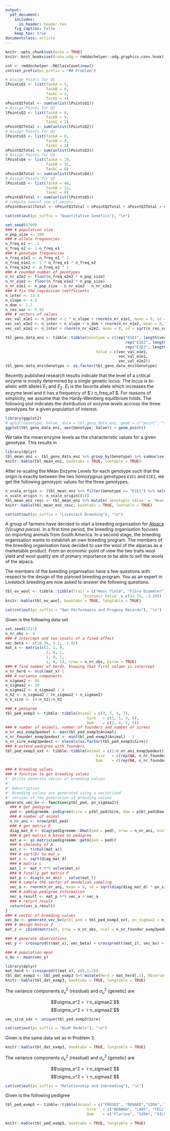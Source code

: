 ```yaml
---
output:
  pdf_document:
    includes:
      in_header: header.tex
    fig_caption: false
    keep_tex: true
documentclass: article
---
```


```r
knitr::opts_chunk$set(echo = TRUE)
knitr::knit_hooks$set(conv.odg = rmddochelper::odg.graphics.conv.hook)
```

```r
cnt <- rmddochelper::R6ClassCount$new()
cnt$set_prefix(ps_prefix = "## Problem")
```

```r
# Assign Points for Q1
lPointsQ1 <- list(TaskA = 5,
                  TaskB = 6,
                  TaskC = 2,
                  TaskD = 4)
nPointQ1Total <- sum(unlist(lPointsQ1))
# Assign Points for Q2
lPointsQ2 <- list(TaskA = 8,
                  TaskB = 9,
                  TaskC = 2)
nPointQ2Total <- sum(unlist(lPointsQ2))
# Assign Points for Q3
lPointsQ3 <- list(TaskA = 8,
                  TaskB = 8,
                  TaskC = 3)
nPointQ3Total <- sum(unlist(lPointsQ3))
# Assign Points for Q4
lPointsQ4 <- list(TaskA = 29,
                  TaskB = 51,
                  TaskC = 0)
nPointQ4Total <- sum(unlist(lPointsQ4))
# Assign Points for Q5
lPointsQ5 <- list(TaskA = 48,
                  TaskB = 21,
                  TaskC = 0)
nPointQ5Total <- sum(unlist(lPointsQ5))
# compute overal sum of points
nPointOverallTotal <- nPointQ1Total + nPointQ2Total + nPointQ3Total + nPointQ4Total + nPointQ5Total
```


\thispagestyle{empty}

\begin{tabular}{l}
ETH Zurich \\
D-USYS\\
Institute of Agricultural Sciences\\
\end{tabular}

\vspace{15ex}
\begin{center}
\huge
Test Exam\\ \vspace{1ex}
Livestock Breeding and Genomics \\  \vspace{1ex}
FS 2019 \\

\normalsize
\vspace{7ex}
Peter von Rohr 
\end{center}

\vspace{7ex}
\begin{tabular}{p{5cm}lr}
  & \textsc{Date}  & \textsc{\emph{13. December 2019}} \\
  & \textsc{Begin} & \textsc{\emph{09:15 }}\\
  & \textsc{End}   & \textsc{\emph{ }}\\ 
\end{tabular}

\vspace{5ex}
<!-- Table with Name -->
\large
\begin{tabular}{p{2.5cm}p{3cm}p{6cm}}
  &  Name:     &  \\
  &            &  \\
  &  Legi-Nr:  & \\
\end{tabular}
\normalsize

<!-- Table with Points -->

\vspace{9ex}
\begin{center}
\begin{tabular}{|p{3cm}|c|c|}
\hline
Problem  &  Maximum Number of Points  &  Number of Points Reached \\
\hline
1        &  `r nPointQ1Total`         & \\
\hline
2        &  `r nPointQ2Total`         & \\
\hline
3        &  `r nPointQ3Total`         & \\
\hline
4        &  `r nPointQ4Total`          & \\
\hline
5        &  `r nPointQ5Total`          & \\
\hline
Total    &  `r nPointOverallTotal`    & \\
\hline
\end{tabular}
\end{center}

\clearpage
\pagebreak



```r
cat(cnt$out(ps_suffix = "Quantitative Genetics"), "\n")
```

```r
set.seed(6789)
### # population size
n_pop_size <- 100
### # allele frequencies
n_freq_e1 <- .2
n_freq_e2 <- 1-n_freq_e1
### # genotype frequencies
n_freq_e1e1 <- n_freq_e1 ^ 2
n_freq_e1e2 <- 2 * n_freq_e1 * n_freq_e2
n_freq_e2e2 <- n_freq_e2 ^ 2
### # rounded number of genotypes
n_nr_e2e2 <- floor(n_freq_e2e2 * n_pop_size)
n_nr_e1e2 <- floor(n_freq_e1e2 * n_pop_size)
n_nr_e1e1 <- n_pop_size - n_nr_e1e2 - n_nr_e2e2
### # fix the regression coefficients
n_inter <- 13.3
n_slope <- 4.5
n_dom <- 1.7
n_res_var <- 5.92
### # vectors of values
vec_val_e1e1 <- n_inter + 2 * n_slope + rnorm(n_nr_e1e1, mean = 0, sd = sqrt(n_res_var))
vec_val_e1e2 <- n_inter + n_slope + n_dom + rnorm(n_nr_e1e2, mean = 0, sd = sqrt(n_res_var))
vec_val_e2e2 <- n_inter + rnorm(n_nr_e2e2, mean = 0, sd = sqrt(n_res_var))

tbl_geno_data_enz <- tibble::tibble(Genotype = c(rep("E1E1", length(vec_val_e1e1)),
                                                     rep("E1E2", length(vec_val_e1e2)),
                                                     rep("E2E2", length(vec_val_e2e2))),
                                        Value = c(vec_val_e1e1, 
                                                  vec_val_e1e2, 
                                                  vec_val_e2e2))
tbl_geno_data_enz$Genotype <- as.factor(tbl_geno_data_enz$Genotype)
```

Recently published research results indicate that the level of a critical enzyme is mostly determined by a single genetic locus. The locus is bi-allelic with alleles $E_1$ and $E_2$. $E_1$ is the favorite allele which increases the enzyme level and it has a frequency of $`r n_freq_e1`$. For reasons of simplicity, we assume that the Hardy-Weinberg equilibrium holds. The following plot indicates the distribution of enzyme levels accross the three genotypes for a given population of interest. 

\textit{Kürzlich publizierte Forschungsergebnisse geben Hinweise, dass die produzierte Menge eines bestimmten Enzyms im wesentlichen von einem einzigen Genort bestimmt wird. Es handelt sich dabei um einen bi-allelen Genort mit den Allelen $E_1$ und $E_2$. Das Allele $E_1$ ist das Allel mit der positiven Wirkung. Es tritt mit einer Häufigkeit von $`r n_freq_e1`$ auf. Der Einfachheit halber nehmen wir an, dass für den Genort das Hardy-Weinberg-Gleichgewicht gilt. Der folgende Plot zeigt die Verteilung der Enzymlevels über die drei Genotypen.}

\vspace{3ex}
```r
library(ggplot2)
# qplot(Genotype, Value, data = tbl_geno_data_enz, geom = c("point", "smooth"), method = "lm")
ggplot(tbl_geno_data_enz, aes(Genotype, Value)) + geom_point()
```

We take the mean enzyme levels as the characteristic values for a given genotype. This results in 

\textit{Die mittleren Enzymlevels pro Genotyp werden als genotypische Werte für die Genotypen angenommen. Daraus resultiert dann}

\vspace{3ex}

```r
library(dplyr)
tbl_mean_enz <- tbl_geno_data_enz %>% group_by(Genotype) %>% summarise(`Mean Enzyme Level` = round(mean(Value), digits = 2))
knitr::kable(tbl_mean_enz, booktabs = TRUE, lontable = TRUE)
```

After re-scaling the Mean Enzyme Levels for each genotype such that the origin is exactly between the two homozygous genotypes `E1E1` and `E2E2`, we get the following genotypic values for the three genotypes.

\textit{Die mittleren Enzymlevels werden so skaliert, dass sich der Nullpunkt der neuen Skala genau in der Mitte zwischen den genotypischen Werte für die homzygoten Genotypen $E_1E_1$ und $E_2E_2$ befinden.}

```r
n_scale_origin <- (tbl_mean_enz %>% filter(Genotype == "E1E1") %>% select(`Mean Enzyme Level`) + tbl_mean_enz %>% filter(Genotype == "E2E2") %>% select(`Mean Enzyme Level`)) / 2
n_scale_origin <- n_scale_origin[[1]]
tbl_mean_enz_resc <- tbl_mean_enz %>% mutate(`Genotypic Value` = `Mean Enzyme Level` - n_scale_origin) %>% select(Genotype, `Genotypic Value`)
knitr::kable(tbl_mean_enz_resc, booktabs = TRUE, lontable = TRUE)
```



\begin{enumerate}
\item[a)] Assuming a single locus model, what are the values of $a$ and $d$ for the enzyme levels at locus $E$ and what is the population mean $\mu$?

\textit{Wir nehmen ein Ein-Locus-Modell an. Was sind die Werte für $a$ und $d$ für die Enzymlevels am Locus $E$ gemäss dem Ein-Locus-Modell und wie gross ist das Populationsmittel $\mu$?}
\points{`r lPointsQ1$TaskA`}
\end{enumerate}


\pagebreak



\clearpage
\pagebreak


\begin{enumerate}
\item[b)] Compute the breeding values and the dominance deviations for all three genotypes

\textit{Berechnen Sie die Zuchtwerte und die Dominanzabweichung für alle drei Genotypen}
\points{`r lPointsQ1$TaskB`}
\end{enumerate}


\clearpage
\pagebreak

\begin{enumerate}
\item[c)] Compute the genetic additive variance and the dominance variance.

\textit{Berechnen Sie die genetisch additive Varianz und die Dominanzvarianz}
\points{`r lPointsQ1$TaskC`}
\end{enumerate}



\clearpage
\pagebreak

\begin{enumerate}
\item[d)] When two heterozygous parents have offspring, these offspring individuals can have genotypes $E_1E_1$, $E_1E_2$ or $E_2E_2$. When comparing the breeding values of the offspring with different genotypes, we realize that the breeding values are different. Compute all pairwise differences between the breeding values of all offspring genotypes. What is the name of the specific effect that appears in the differences of the breeding values? 

\textit{Eine Paarung aus zwei heterozygoten Eltern kann zu Nachkommen mit allen drei Genotypen $E_1E_1$, $E_1E_2$ or $E_2E_2$ führen. Beim Vergleich der Zuchtwerte der Nachkommen mit den verschiedenen Genotypen, realisieren wir, dass diese unterschiedlich sind. Berechnen Sie alle paar-weise Unterschiede zwischen den Zuchtwerten der Nachkommengenotypen. Wie lautet der Effekt, welcher in allen Differenzen von Zuchtwerten erscheint?}
\points{`r lPointsQ1$TaskD`}
\end{enumerate}



\clearpage
\pagebreak

```r
cat(cnt$out(ps_suffix = "Livestock Breeding"), "\n")
```
A group of farmers have decided to start a breeding organisation for [Alpaca](https://en.wikipedia.org/wiki/Alpaca) (_Vicugna pacos_). In a first time period, the breeding organisation focuses on importing animals from South America. In a second stage, the breeding organisation wants to establish an own breeding program. The members of the breeding organisation have decided to use the wool of the alpacas as a marketable product. From an economic point of view the two traits wool yield and wool quality are of primary importance to be able to sell the wools of the alpaca.

The members of the breeding organisation have a few questions with respect to the design of the planned breeding program. You as an expert in Livestock breeding are now asked to answer the following questions.

\textit{Eine Gruppe von Landwirten entschliesst sich eine Zuchtorganisation für Alpacas zu gründen. In einer ersten Phase werden Tiere aus Südamerika importiert. In einer zweiten Phase entwirft die Zuchtorganisation ihr eigenes Zuchtprogramm. Die Zuchtorganisation findet heraus, dass ein Markt für Alpacawolle besteht. Von einem wirtschaftlichen Standpunkt aus sind dabei die Merkmale Wollertrag und Wollqualität sehr wichtig, damit die Wolle verkauft werden kann.}

\textit{Die Mitglieder der Zuchtorganisation haben ein paar Fragen betreffend der Planung des Zuchtprogramms. Sie als Expertinnen und Experten auf dem Gebiet der Nutztierzucht sind gebeten die folgenden Fragen zu beantworten.}

\begin{enumerate}
\item[a)] The breeding organisation wants to increase wool yield. To do that they plan to get the weight of the wool of every male animal at the age of two years. The male animals with the highest wool weight at the age of two years are selected to be sires of the future generation. The female animals are mated to the sires randomly. Do you think this is a good strategy? Please reason about your answer by providing facts from Livestock Breeding. Could you suggest some improvements to the planned breeding program of the alpaca breeders. 

\textit{Die Zuchtorganisation will den Wollertrag der Tiere steigern. Dazu planen sie das Wollgewicht der männlichen Tiere im Alter von zwei Jahren zu erfassen. Die männlichen Tiere mit dem höchsten Wollgewicht werden als Väter der zukünftigen Generation ausgewählt. Die weiblichen Tiere werden zufällig ausgewählt. Wie beurteilen Sie diese Strategie? Bitte begründen Sie Ihre Antwort anhand von Fakten aus der Nutztierzucht. Können Sie Verbesserungen des geplanten Zuchtprogramms vorschlagen.}
\points{`r lPointsQ2$TaskA`}
\end{enumerate}


\clearpage
\pagebreak

\begin{enumerate}
\item[b)] During the negociations between the farmers and the buyers of the wool, it became clear, that the quality of the wool is a second important criterion. The trait `fiber diameter` is used to describe the wool quality. Now the Alpaca breeder want to improve their population with respect to the two traits `wool yield` and `fiber diameter`. What are the different selection strategies when a population should be improved with respect to several traits? Please specify three selection strategies. Which of the three strategies do you recommend to the Alpaca breeders? What is the reason for your recommendation?  

\textit{Bei den Verhandlungen der Alpacazüchter mit den Abnehmern der Wolle wird klar, dass die Wollqualität auch eine wichtige Eigenschaft ist. Das Merkmal `Faserdurchmesser` wird verwendet um die Qualität der Wolle zu beschreiben. Basierend auf diesen Erkenntnissen wollen die Alpacazüchter ihre Tiere in den zwei Merkmalen Wollertrag und Wollqualität verbessern. Welche Selektionsstrategien existieren für die Verbesserung einer Population in mehreren Merkmalen? Bitte geben Sie drei Strategien. Welche der drei Strategien empfehlen Sie den Alpcazüchtern? Bitte begründen Sie Ihre Empfehlung.}
\points{`r lPointsQ2$TaskB`}
\end{enumerate}


\clearpage
\pagebreak

\begin{enumerate}
\item[c)] The breeding organisation has decided to define an aggregate genotype with the two traits of `wool yield` and `fiber diameter`. The economic values for the two traits are given in the table below. The aggregate genotype is approximated using an index with the predicted breeding values for the same traits `wool yield` and `fiber diameter` as information sources. The breeding values are predicted using a multivariate BLUP animal model. What are the index weights with which the information sources are used in the index.

\textit{Die Zuchtorganisation hat sich entschieden einen Gesamtzuchtwert bestehend aus den Merkmalen Wollertrag und Faserdurchmesser zu definieren. Die wirtschaftlichen Gewichte für diese Merkmale sind in der nachfolgenden Tabelle aufgelistet. Der Gesamtzuchtwert wird mit einem Index geschätzt, welcher aus den geschätzten Zuchtwerten für die Merkmale Wollertrag und Faserdurchmesser besteht. Die Zuchtwerte werden anhand eines multivariaten BLUP Tiermodells geschätzt. Wie lauten die Indexgewichte mit welchen die Informationen im Index gewichtet werden müssen?}
\points{`r lPointsQ2$TaskC`}
\end{enumerate}

```r
tbl_ev_wool <- tibble::tibble(Trait = c("Wool Yield", "Fibre Diameter"),
                                  `Economic Value` = c(12.75, -3.20))
knitr::kable(tbl_ev_wool, booktabs = TRUE, longtable = TRUE)
```

\clearpage
\pagebreak

```r
cat(cnt$out(ps_suffix = "Own Performance and Progeny Records"), "\n")
```
Given is the following data set

\textit{Gegeben ist der folgende Datensatz.}

```r
set.seed(1521)
n_nr_obs <- 4
### # intercept and two levels of a fixed effect
vec_beta <- c(10.34, 5.2, -1.92)
mat_x <- matrix(c(1, 1, 0,
                  1, 0, 1,
                  1, 0, 1,
                  1, 0, 1), nrow = n_nr_obs, byrow = TRUE)
### # find number of herds, knowing that first column is intercept
n_nr_herd <- ncol(mat_x)-1
### # variance components
n_sigmae2 <- 60
n_sigmaa2 <- 20
n_sigmas2 <- n_sigmaa2 / 4
n_h2 <- n_sigmaa2 / (n_sigmaa2 + n_sigmae2)
n_k_sire <- (4-n_h2)/n_h2

### # pedigree
tbl_ped_exmp3 <- tibble::tibble(Animal = c(4, 5, 6, 7),
                                    Sire   = c(1, 1, 3, 6),
                                    Dam    = c(2, 4, 2, 5))
### # number of animals, number of founders and number of sirees
n_nr_ani_exmp3pedext <- max(tbl_ped_exmp3$Animal)
n_nr_founder_exmp3pedext <- min(tbl_ped_exmp3$Animal) - 1
n_nr_sire_exmp3pedext <- nlevels(as.factor(tbl_ped_exmp3$Sire))
### # extend pedigree with founders
tbl_ped_exmp3_ext <- tibble::tibble(Animal = c(1:n_nr_ani_exmp3pedext),
                                        Sire   = c(rep(NA, n_nr_founder_exmp3pedext), tbl_ped_exmp3$Sire),
                                        Dam    = c(rep(NA, n_nr_founder_exmp3pedext), tbl_ped_exmp3$Dam))

### # breeding values
### # function to get breeding values
#' @title Generate vector of breeding values 
#'
#' @description
#' Breeding values are generated using a vectorized 
#' version of the generation of breeding values
generate_vec_bv <- function(ptbl_ped, pn_sigmaa2){
  ### # get pedigree
  ped <- pedigreemm::pedigree(sire = ptbl_ped$Sire, dam = ptbl_ped$Dam, label = as.character(ptbl_ped$Animal))
  ### # number of animal
  n_nr_ani <- nrow(ptbl_ped)
  ### # get matrix D
  diag_mat_d <- diag(pedigreemm::Dmat(ped = ped), nrow = n_nr_ani, ncol = n_nr_ani)
  ### # get matrix A based on pedigree
  mat_a <- as.matrix(pedigreemm::getA(ped = ped))
  ### # cholesky of A
  mat_r <- t(chol(mat_a))
  ### # sqrt(D) to mat_s
  mat_s <- sqrt(diag_mat_d)
  ### # matrix L
  mat_l <- mat_r %*% solve(mat_s)
  ### # finally get matrix P
  mat_p <- diag(n_nr_ani) - solve(mat_l)
  ### # sample the vector of mendelian sampling
  vec_a <- rnorm(n_nr_ani, mean = 0, sd = sqrt(diag(diag_mat_d) * pn_sigmaa2))
  ### # adding pedigree Information
  vec_a_result <- mat_p %*% vec_a + vec_a
  ### # return result
  return(vec_a_result)
}
### # vector of breeding values
vec_bv <- generate_vec_bv(ptbl_ped = tbl_ped_exmp3_ext, pn_sigmaa2 = n_sigmaa2)
### # design matrix Z
mat_z <- cbind(matrix(0, nrow = n_nr_obs, ncol = n_nr_founder_exmp3pedext), diag(1, nrow = n_nr_obs, ncol = n_nr_obs))

### # generate observations
vec_y <- crossprod(t(mat_x), vec_beta) + crossprod(t(mat_z), vec_bv) + rnorm(n_nr_obs, mean = 0, sd = sqrt(n_sigmae2))

### # population mean
n_mu <- mean(vec_y)
```


```r
library(dplyr)
mat_herd <- crossprod(t(mat_x), c(0,1,2))
tbl_dat_exmp3 <- tbl_ped_exmp3 %>% mutate(Herd = mat_herd[,1], Observation = round(vec_y, digits = 2))
knitr::kable(tbl_dat_exmp3, booktabs = TRUE, longtable = TRUE)
```

The variance components $\sigma_e^2$ (residual) and $\sigma_u^2$ (genetic) are 

\textit{Die Varianzkomponenten $\sigma_e^2$ (Residuen) und $\sigma_u^2$ (genetisch) betragen}

$$\sigma_e^2 = `r n_sigmae2`$$
$$\sigma_u^2 = `r n_sigmaa2`$$


\begin{enumerate}
\item[a)] Predict the breeding values and the corresponding accuracies of the predicted breeding values based on the animals own performance. The population mean $\mu$ is taken as the average of all observations, $\mu = `r round(n_mu, digits = 2)`$. 

\textit{Schätzen Sie die Zuchtwerte und berechnen Sie die Genauigkeiten der geschätzen Zuchtwerte aufgrund der Eigenleistungen der Tiere. Das Populationsmittel $\mu$ entspricht dem Mittelwert aller Beobachtungen, $\mu = `r round(n_mu, digits = 2)`$.}
\points{`r lPointsQ3$TaskA`}
\end{enumerate}


\clearpage
\pagebreak

```r
vec_sire_idx <- unique(tbl_ped_exmp3$Sire)
```

\begin{enumerate}
\item[b)] Predict the breeding values of the sires $`r vec_sire_idx[1]`$, $`r vec_sire_idx[2]`$ and $`r vec_sire_idx[3]`$ based on the performance records of their progeny using the regression method. Indicate for each breeding value the corresponding accuracy.

\textit{Schätzen Sie die Zuchtwerte der Väter $`r vec_sire_idx[1]`$, $`r vec_sire_idx[2]`$ und $`r vec_sire_idx[3]`$ basierend auf den Leistungen der Nachkommen mittels der Regressionsmethode. Geben Sie für jeden geschätzten Zuchtwert die entsprechende Genauigkeit an.}
\points{`r lPointsQ3$TaskB`}
\end{enumerate}



\clearpage
\pagebreak


\begin{enumerate}
\item[c)] What is the reason for the difference between the accuracies found in Problem 3a and 3b? How many offspring does a sire need that the accuracy of its predicted breeding value based on progeny records will be bigger than the accuracy in 3a? 

\textit{Wo liegen die Gründe für die unterschiedlichen Genauigkeiten in den Aufgaben 3a und 3b? Wieviele Nachkommen muss ein Vater haben, damit die Genauigkeit des geschätzten Zuchtwerts aufgrund von Nachkommenleistungen grösser wird als unter 3a?}
\points{`r lPointsQ3$TaskC`}
\end{enumerate}

\clearpage
\pagebreak

```r
cat(cnt$out(ps_suffix = "BLUP Models"), "\n")
```

Given is the same data set as in Problem 3. 

\textit{Gegeben ist der gleiche Datensatz, wie in der Aufgabe 3.}

```r
knitr::kable(tbl_dat_exmp3, booktabs = TRUE, longtable = TRUE)
```

The variance components $\sigma_e^2$ (residual) and $\sigma_u^2$ (genetic) are 

\textit{Die Varianzkomponenten betragen}

$$\sigma_e^2 = `r n_sigmae2`$$
$$\sigma_u^2 = `r n_sigmaa2`$$

\begin{enumerate}
\item[a)] Predict the breeding values based on the data given above, using a sire model. Herds are treated as fixed effects and sire breeding values are modeled as random effects. Please specify all model components including expected values and variances for the random components. Set up the mixed model equations to get solutions for the predicted breeding values. 

\textit{Schätzen Sie die Zuchtwerte aufgrund des gegebenen Datensatzes mit einem Vatermodell. Herden werden als fixe Effekte behandelt und Vatereffekte werden als zufällige Effekte modelliert. Bitte geben sie alle Modellkomonenten inklusive der Erwartungswerte und der Varianz der zufälligen Komponenten an. Stellen Sie die Mischmodellgleichungen auf und lösen Sie diese nach den geschätzen fixen Effekte und nach den geschätzten Vatereffekten.}
\points{`r lPointsQ4$TaskA`}
\end{enumerate}




\clearpage
\pagebreak


\begin{enumerate}
\item[b)] Predict the breeding values based on the data given above, using an animal model. Herds are treated as fixed effects and breeding values are modeled as random effects. Please specify all model components including expected values and variances for the random components. Set up the mixed model equations to get solutions for the predicted breeding values.  

\textit{Schätzen Sie die Zuchtwerte mit den gegebenen Daten aufgrund eines Tiermodells. Herden werden als fixe Effekte behandelt und Zuchtwerte der Tiere werden als zufällige Effekte modelliert. Geben Sie alle Modellkomponenten inklusive der Erwartungswerte und der Varianzen der zufälligen Effekte an. Stellen Sie die Mischmodellgleichungen auf und lösen Sie diese nach den unbekannten Grössen im Modell.}
\points{`r lPointsQ4$TaskB`}
\end{enumerate}


\clearpage
\pagebreak


```r
cat(cnt$out(ps_suffix = "Relationship and Inbreeding"), "\n")
```

Given is the following pedigree

\textit{Gegeben ist das folgende Pedigree}

```r
tbl_ped_exmp5 <- tibble::tibble(Animal = c("FREUDI", "RENARD","SIRA", "Flurina"),
                                    Sire   = c("RENARD", "LARS", "TELL", "HARRY"),
                                    Dam    = c("Flurina", "SIRA", "SILVA", "Freia"))

knitr::kable(tbl_ped_exmp5, booktabs = TRUE, longtable = TRUE)
```


\begin{enumerate}
\item[a)] Compute the numerator relationship matrix for the above given pedigree. 

\textit{Stellen Sie die additive genetische Verwandtschaftsmatrix für das oben gegebene Pedigree auf.}
\points{`r lPointsQ5$TaskA`}
\end{enumerate}


\clearpage
\pagebreak


\begin{enumerate}
\item[b)] Compute the inverse numerator relationship matrix $A^{-1}$ from the above given pedigree.

\textit{Berechnen Sie die Inverse $A^{-1}$ der additiv genetischen Verwandtschaftsmatrix.}
\points{`r lPointsQ5$TaskB`}
\end{enumerate}

